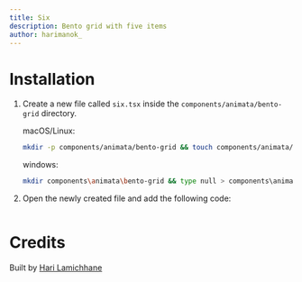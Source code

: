 ```yaml
---
title: Six
description: Bento grid with five items
author: harimanok_
---
```


<ComponentPreview name="bento-grid-six--docs" />

# Installation

1. Create a new file called `six.tsx` inside the `components/animata/bento-grid` directory.

   macOS/Linux:

   ```bash
   mkdir -p components/animata/bento-grid && touch components/animata/bento-grid/six.tsx
   ```

   windows:

   ```bash
   mkdir components\animata\bento-grid && type null > components\animata\bento-grid\six.tsx
   ```

2. Open the newly created file and add the following code:

```jsx file=<rootDir>/animata/bento-grid/six.tsx

```

# Credits

Built by [Hari Lamichhane](https://github.com/hari)
